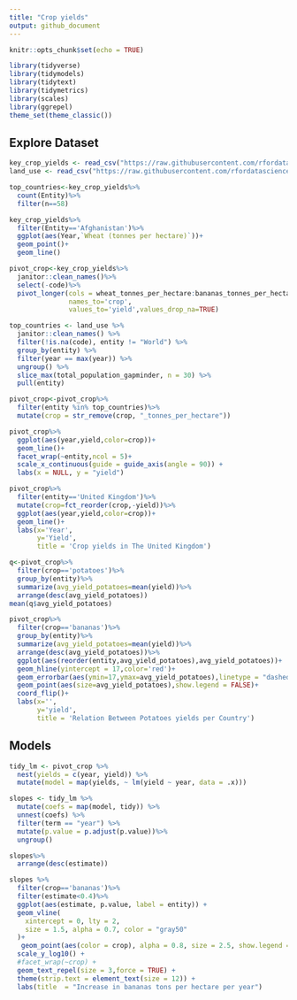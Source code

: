 ```yaml
---
title: "Crop yields"
output: github_document
---
```


```r
knitr::opts_chunk$set(echo = TRUE)
```


```r
library(tidyverse)
library(tidymodels)
library(tidytext)
library(tidymetrics)
library(scales)
library(ggrepel)
theme_set(theme_classic())
```

## Explore Dataset

```r
key_crop_yields <- read_csv("https://raw.githubusercontent.com/rfordatascience/tidytuesday/master/data/2020/2020-09-01/key_crop_yields.csv")
land_use <- read_csv("https://raw.githubusercontent.com/rfordatascience/tidytuesday/master/data/2020/2020-09-01/land_use_vs_yield_change_in_cereal_production.csv")
```

```r
top_countries<-key_crop_yields%>%
  count(Entity)%>%
  filter(n==58)
```





```r
key_crop_yields%>%
  filter(Entity=='Afghanistan')%>%
  ggplot(aes(Year,`Wheat (tonnes per hectare)`))+
  geom_point()+
  geom_line()
```




```r
pivot_crop<-key_crop_yields%>%
  janitor::clean_names()%>%
  select(-code)%>%
  pivot_longer(cols = wheat_tonnes_per_hectare:bananas_tonnes_per_hectare,
               names_to='crop',
               values_to='yield',values_drop_na=TRUE)

top_countries <- land_use %>%
  janitor::clean_names() %>%
  filter(!is.na(code), entity != "World") %>%
  group_by(entity) %>%
  filter(year == max(year)) %>%
  ungroup() %>%
  slice_max(total_population_gapminder, n = 30) %>%
  pull(entity)

pivot_crop<-pivot_crop%>%
  filter(entity %in% top_countries)%>%
  mutate(crop = str_remove(crop, "_tonnes_per_hectare"))
```




```r
pivot_crop%>%
  ggplot(aes(year,yield,color=crop))+
  geom_line()+
  facet_wrap(~entity,ncol = 5)+
  scale_x_continuous(guide = guide_axis(angle = 90)) +
  labs(x = NULL, y = "yield")
```




```r
pivot_crop%>%
  filter(entity=='United Kingdom')%>%
  mutate(crop=fct_reorder(crop,-yield))%>%
  ggplot(aes(year,yield,color=crop))+
  geom_line()+
  labs(x='Year',
       y='Yield',
       title = 'Crop yields in The United Kingdom')
```


```r
q<-pivot_crop%>%
  filter(crop=='potatoes')%>%
  group_by(entity)%>%
  summarize(avg_yield_potatoes=mean(yield))%>%
  arrange(desc(avg_yield_potatoes))
mean(q$avg_yield_potatoes)
```



```r
pivot_crop%>%
  filter(crop=='bananas')%>%
  group_by(entity)%>%
  summarize(avg_yield_potatoes=mean(yield))%>%
  arrange(desc(avg_yield_potatoes))%>%
  ggplot(aes(reorder(entity,avg_yield_potatoes),avg_yield_potatoes))+
  geom_hline(yintercept = 17,color='red')+
  geom_errorbar(aes(ymin=17,ymax=avg_yield_potatoes),linetype = "dashed",width=0)+
  geom_point(aes(size=avg_yield_potatoes),show.legend = FALSE)+
  coord_flip()+
  labs(x='',
       y='yield',
       title = 'Relation Between Potatoes yields per Country')
```




## Models


```r
tidy_lm <- pivot_crop %>%
  nest(yields = c(year, yield)) %>%
  mutate(model = map(yields, ~ lm(yield ~ year, data = .x)))

slopes <- tidy_lm %>%
  mutate(coefs = map(model, tidy)) %>%
  unnest(coefs) %>%
  filter(term == "year") %>%
  mutate(p.value = p.adjust(p.value))%>%
  ungroup()

```

```r
slopes%>%
  arrange(desc(estimate))
```


```r

slopes %>%
  filter(crop=='bananas')%>%
  filter(estimate<0.4)%>%
  ggplot(aes(estimate, p.value, label = entity)) +
  geom_vline(
    xintercept = 0, lty = 2,
    size = 1.5, alpha = 0.7, color = "gray50"
  )+
   geom_point(aes(color = crop), alpha = 0.8, size = 2.5, show.legend = FALSE) +
  scale_y_log10() +
  #facet_wrap(~crop) +
  geom_text_repel(size = 3,force = TRUE) +
  theme(strip.text = element_text(size = 12)) +
  labs(title  = "Increase in bananas tons per hectare per year")
```

